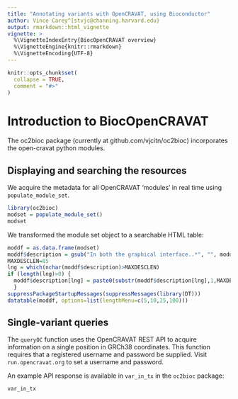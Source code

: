 ```yaml
---
title: "Annotating variants with OpenCRAVAT, using Bioconductor"
author: Vince Carey^[stvjc@channing.harvard.edu}
output: rmarkdown::html_vignette
vignette: >
  %\VignetteIndexEntry{BiocOpenCRAVAT overview}
  %\VignetteEngine{knitr::rmarkdown}
  %\VignetteEncoding{UTF-8}
---
```



```r
knitr::opts_chunk$set(
  collapse = TRUE,
  comment = "#>"
)
```

# Introduction to BiocOpenCRAVAT

The oc2bioc package (currently at
github.com/vjcitn/oc2bioc) incorporates the open-cravat python modules.

## Displaying and searching the resources

We acquire the metadata for all OpenCRAVAT 'modules' in real time
using `populate_module_set`.

```r
library(oc2bioc)
modset = populate_module_set()
modset
```
We transformed the module set object to a searchable HTML table:
```r
moddf = as.data.frame(modset)
moddf$description = gsub("In both the graphical interface..*", "", moddf$description)
MAXDESCLEN=85
lng = which(nchar(moddf$description)>MAXDESCLEN)
if (length(lng)>0) {
  moddf$description[lng] = paste0(substr(moddf$description[lng],1,MAXDESCLEN), "...")
  }
suppressPackageStartupMessages(suppressMessages(library(DT)))
datatable(moddf, options=list(lengthMenu=c(5,10,25,100)))
```

## Single-variant queries

The `queryOC` function uses the OpenCRAVAT REST API to acquire
information on a single position in GRCh38 coordinates.  This
function requires that a registered username and password
be supplied.  Visit `run.opencravat.org` to set a username
and password.

An example API response is available in `var_in_tx` in the
`oc2bioc` package:
```r
var_in_tx
```
